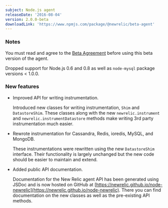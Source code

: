 ```yaml
---
subject: Node.js agent
releaseDate: '2016-08-04'
version: 2.0.0-beta
downloadLink: 'https://www.npmjs.com/package/@newrelic/beta-agent'
---
```


### Notes

You must read and agree to the [Beta Agreement](https://docs.google.com/a/newrelic.com/forms/d/e/1FAIpQLSfBerTfWGWkpJRgCk343Zd8wvPXDspXpEnzvCIRR63XplhJAw/viewform) before using this beta version of the agent.

Dropped support for Node.js 0.6 and 0.8 as well as `node-mysql` package versions &lt; 1.0.0.

### New features

* Improved API for writing instrumentation.

  Introduced new classes for writing instrumentation, `Shim` and `DatastoreShim`. These classes along with the new `newrelic.instrument` and `newrelic.instrumentDatastore` methods make writing 3rd party instrumentation much easier.
* Rewrote instrumentation for Cassandra, Redis, ioredis, MySQL, and MongoDB.

  These instrumentations were rewritten using the new `DatastoreShim` interface. Their functionality is largely unchanged but the new code should be easier to maintain and extend.
* Added public API documentation.

  Documentation for the New Relic agent API has been generated using JSDoc and is now hosted on GitHub at [https://newrelic.github.io/node-newrelic](https://newrelic.github.io/node-newrelic). There you can find documentation on the new classes as well as the pre-existing API methods.
